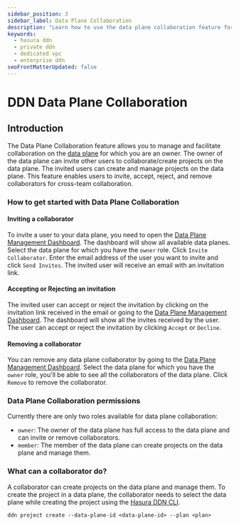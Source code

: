 ```yaml
---
sidebar_position: 3
sidebar_label: Data Plane Collaboration
description: "Learn how to use the data plane collaboration feature for Private DDN."
keywords:
  - hasura ddn
  - private ddn
  - dedicated vpc
  - enterprise ddn
seoFrontMatterUpdated: false
---
```



# DDN Data Plane Collaboration

## Introduction

The Data Plane Collaboration feature allows you to manage and facilitate collaboration on the
[data plane](/deployment/architecture.mdx#data-plane) for which you are an owner. The owner of the data plane can invite
other users to collaborate/create projects on the data plane. The invited users can create and manage projects on the
data plane. This feature enables users to invite, accept, reject, and remove collaborators for cross-team collaboration.

### How to get started with Data Plane Collaboration

#### Inviting a collaborator

To invite a user to your data plane, you need to open the
[Data Plane Management Dashboard](https://console.hasura.io/data-plane/). The dashboard will show all available data
planes. Select the data plane for which you have the `owner` role. Click `Invite Collaborator`. Enter the email address
of the user you want to invite and click `Send Invites`. The invited user will receive an email with an invitation link.

<Thumbnail src="/img/deployment/invite_data_plane_collaborator.png" alt="Invite Data Plane Collaborator" />

#### Accepting or Rejecting an invitation

The invited user can accept or reject the invitation by clicking on the invitation link received in the email or going
to the [Data Plane Management Dashboard](https://console.hasura.io/data-plane/). The dashboard will show all the invites
received by the user. The user can accept or reject the invitation by clicking `Accept` or `Decline`.

<Thumbnail src="/img/deployment/accept_reject_data_plane_invitation.png" alt="Accept or Reject Data Plane Invitation" />

#### Removing a collaborator

You can remove any data plane collaborator by going to the
[Data Plane Management Dashboard](https://console.hasura.io/data-plane/). Select the data plane for which you have the
`owner` role, you'll be able to see all the collaborators of the data plane. Click `Remove` to remove the collaborator.

<Thumbnail src="/img/deployment/remove_data_plane_collaborator.png" alt="Remove Data Plane Collaborator" />

### Data Plane Collaboration permissions

Currently there are only two roles available for data plane collaboration:

- `owner`: The owner of the data plane has full access to the data plane and can invite or remove collaborators.
- `member`: The member of the data plane can create projects on the data plane and manage them.

### What can a collaborator do?

A collaborator can create projects on the data plane and manage them. To create the project in a data plane, the
collaborator needs to select the data plane while creating the project using the
[Hasura DDN CLI](/deployment/deployment/create-a-project/).

```
ddn project create --data-plane-id <data-plane-id> --plan <plan>
```
